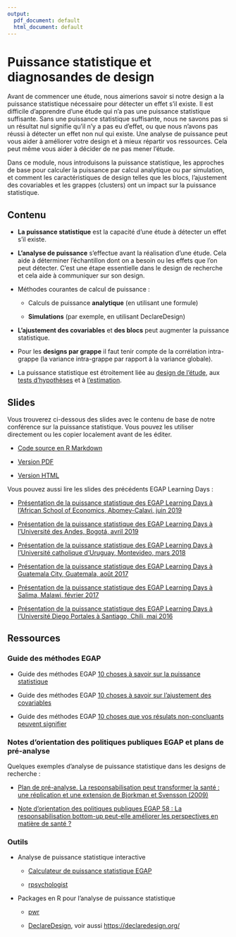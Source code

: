 ```yaml
---
output:
  pdf_document: default
  html_document: default
---
```

# Puissance statistique et diagnosandes de design {.tabset}

Avant de commencer une étude, nous aimerions savoir si notre design a la puissance statistique nécessaire pour détecter un effet s'il existe.  Il est difficile d'apprendre d'une étude qui n'a pas une puissance statistique suffisante. Sans une puissance statistique suffisante, nous ne savons pas si un résultat nul signifie qu'il n'y a pas eu d'effet, ou que nous n'avons pas réussi à détecter un effet non nul qui existe. Une analyse de puissance peut vous aider à améliorer votre design et à mieux répartir vos ressources. Cela peut même vous aider à décider de ne pas mener l'étude.

Dans ce module, nous introduisons la puissance statistique, les approches de base pour calculer la puissance par calcul analytique ou par simulation, et comment les caractéristiques de design telles que les blocs, l'ajustement des covariables et les grappes (clusters) ont un impact sur la puissance statistique.

## Contenu

 - **La puissance statistique** est la capacité d'une étude à détecter un effet s'il existe.
 
 - **L'analyse de puissance** s'effectue avant la réalisation d'une étude.  Cela aide à déterminer l'échantillon dont on a besoin ou les effets que l'on peut détecter. C'est une étape essentielle dans le design de recherche et cela aide à communiquer sur son design.

 - Méthodes courantes de calcul de puissance :
 
      - Calculs de puissance **analytique** (en utilisant une formule)
 
      - **Simulations** (par exemple, en utilisant DeclareDesign)

 - **L'ajustement des covariables** et **des blocs** peut augmenter la puissance statistique.

 - Pour les **designs par grappe** il faut tenir compte de la corrélation intra-grappe (la variance intra-grappe par rapport à la variance globale).
 
 - La puissance statistique est étroitement liée au [design de l'étude](the-research-design-process.html), aux [tests d'hypothèses](hypothesis-testing.html) et à [l'estimation](estimands-and-estimators.html).

## Slides
Vous trouverez ci-dessous des slides avec le contenu de base de notre conférence sur la puissance statistique. Vous pouvez les utiliser directement ou les copier localement avant de les éditer.

 - [Code source en R Markdown](https://egap.github.io/learningdays-resources/Slides/power-slides.Rmd)

 - [Version PDF](https://egap.github.io/learningdays-resources/Slides/power-slides.pdf)

 - [Version HTML](https://egap.github.io/learningdays-resources/Slides/power-slides.html)

Vous pouvez aussi lire les slides des précédents EGAP Learning Days :

 - [Présentation de la puissance statistique des EGAP Learning Days à l'African School of Economics, Abomey-Calavi, juin 2019](https://egap.github.io/learningdays-resources/Slides/Examples/power-benin.pdf)

 - [Présentation de la puissance statistique des EGAP Learning Days à l'Université des Andes, Bogotá, avril 2019](https://egap.github.io/learningdays-resources/Slides/Examples/power-bogota.pdf)

 - [Présentation de la puissance statistique des EGAP Learning Days à l'Université catholique d'Uruguay, Montevideo, mars 2018](https://egap.github.io/learningdays-resources/Slides/Examples/power-montevideo.pdf)

 - [Présentation de la puissance statistique des EGAP Learning Days à Guatemala City, Guatemala, août 2017](https://egap.github.io/learningdays-resources/Slides/Examples/power-guatemala.html)

 - [Présentation de la puissance statistique des EGAP Learning Days à Salima, Malawi, février 2017](https://egap.github.io/learningdays-resources/Slides/Examples/power-malawi.pdf)

 - [Présentation de la puissance statistique des EGAP Learning Days à l'Université Diego Portales à Santiago, Chili, mai 2016](https://egap.github.io/learningdays-resources/Slides/Examples/power-santiago.pdf)


## Ressources

### Guide des méthodes EGAP

 - Guide des méthodes EGAP [10 choses à savoir sur la puissance statistique](https://egap.org/resource/10-things-you-need-know-about-statistical-power/)

 - Guide des méthodes EGAP [10 choses à savoir sur l'ajustement des covariables](https://egap.org/resource/10-things-to-know-about-covariate-adjustment/)
 
 - Guide des méthodes EGAP [10 choses que vos résulats non-concluants peuvent signifier](https://egap.org/resource/10-things-your-null-result-might-mean/)

### Notes d'orientation des politiques publiques EGAP et plans de pré-analyse

Quelques exemples d'analyse de puissance statistique dans les designs de recherche :

 - [Plan de pré-analyse. La responsabilisation peut transformer la santé : une réplication et une extension de Bjorkman et Svensson (2009)](https://osf.io/qxwmu/)
 
 - [Note d'orientation des politiques publiques EGAP 58 : La responsabilisation bottom-up peut-elle améliorer les perspectives en matière de santé ?](https://egap.org/resource/does-bottom-up-accountability-work-evidence-from-uganda/)


### Outils
 - Analyse de puissance statistique interactive
 
      - [Calculateur de puissance statistique EGAP](https://egap.shinyapps.io/power-app/)
 
      - [rpsychologist](https://rpsychologist.com/d3/NHST/)

 - Packages en R pour l'analyse de puissance statistique
 
      - [pwr](https://cran.r-project.org/web/packages/pwr/index.html)
 
      - [DeclareDesign](https://cran.r-project.org/web/packages/DeclareDesign/index.html), voir aussi <https://declaredesign.org/>

